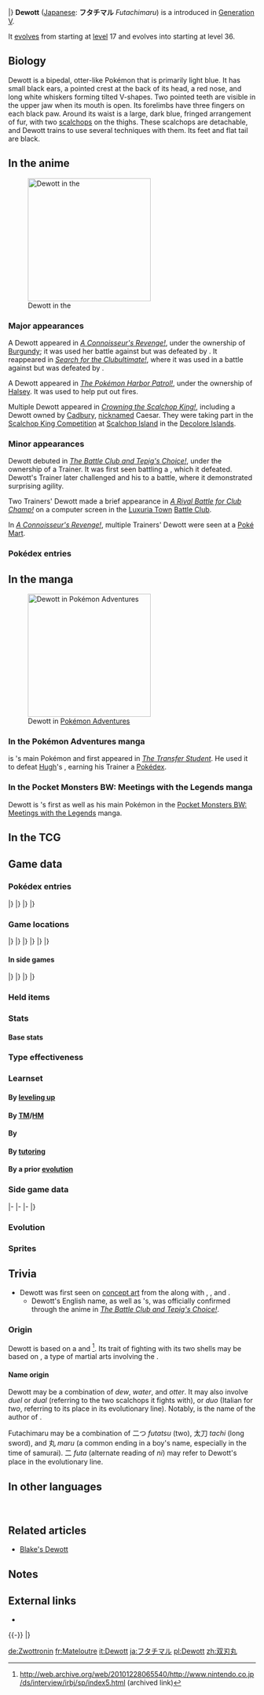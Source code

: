 {{PokémonPrevNext/Head|type=Water}}
{{PokémonPrevNext/Pokémon|type=Water|prevnum=501|prev=Oshawott|nextnum=503|next=Samurott|roundleft=tl|roundright=tr}}
{{PokémonPrevNext/Disambig|species=Dewott}}
|}
{{Pokémon Infobox
|name=Dewott
|jname=フタチマル
|tmname=Futachimaru
|category=Discipline
|typebox=1
|type1=Water
|abilityn=d
|ability1=Torrent
|abilityd=Shell Armor
|ndex=502
|udex=008
|u2dex=008
|height-ftin=2'07"
|height-m=0.8
|weight-lbs=54.0
|weight-kg=24.5
|egggroupn=1
|egggroup1=Field
|egggroup2=
|eggcycles=20
|evtotal=2
|evsa=2
|expyield=145
|lv100exp=1,059,860
|gendercode=31
|color=Blue
|catchrate=45
|body=06
|pokefordex=dewott
|generation=5
|friendship=70
}}
'''Dewott''' ([[List of Japanese Pokémon names|Japanese]]: '''フタチマル''' ''Futachimaru'') is a {{type|Water}} {{OBP|Pokémon|species}} introduced in [[Generation V]].

It [[Evolution|evolve]]s from {{p|Oshawott}} starting at [[level]] 17 and evolves into {{p|Samurott}} starting at level 36.

==Biology==
Dewott is a bipedal, otter-like Pokémon that is primarily light blue. It has small black ears, a pointed crest at the back of its head, a red nose, and long white whiskers forming tilted V-shapes. Two pointed teeth are visible in the upper jaw when its mouth is open. Its forelimbs have three fingers on each black paw. Around its waist is a large, dark blue, fringed arrangement of fur, with two [[Scalchop and seamitar|scalchop]]s on the thighs. These scalchops are detachable, and Dewott trains to use several techniques with them. Its feet and flat tail are black.

==In the anime==
[[File:Cadbury Caesar.png|250px|thumb|left|Dewott in the {{pkmn|anime}}]]
===Major appearances===
A Dewott appeared in ''[[BW019|A Connoisseur's Revenge!]]'', under the ownership of [[Burgundy]]; it was used her battle against {{an|Cilan}} but was defeated by {{TP|Cilan|Dwebble}}. It reappeared in ''[[BW071|Search for the Clubultimate!]]'', where it was used in a battle against {{an|Iris}} but was defeated by {{TP|Iris|Excadrill}}.

A Dewott appeared in ''[[BW115|The Pokémon Harbor Patrol!]]'', under the ownership of [[Halsey]]. It was used to help put out fires.

Multiple Dewott appeared in ''[[BW126|Crowning the Scalchop King!]]'', including a Dewott owned by [[Cadbury]], [[nickname]]d Caesar. They were taking part in the [[Scalchop King Competition]] at [[Scalchop Island]] in the [[Decolore Islands]].

===Minor appearances===
Dewott debuted in ''[[BW004|The Battle Club and Tepig's Choice!]]'', under the ownership of a Trainer. It was first seen battling a {{p|Servine}}, which it defeated. Dewott's Trainer later challenged {{Ash}} and his {{AP|Pikachu}} to a battle, where it demonstrated surprising agility.

Two Trainers' Dewott made a brief appearance in ''[[BW010|A Rival Battle for Club Champ!]]'' on a computer screen in the [[Luxuria Town]] [[Battle Club]].

In ''[[BW019|A Connoisseur's Revenge!]]'', multiple Trainers' Dewott were seen at a [[Poké Mart]].

===Pokédex entries===
{{Animedexheader|Unova}}
{{Animedexbody|BW004|Dewott|Ash's Pokédex|Dewott, the Discipline Pokémon, and the evolved form of {{p|Oshawott}}. Through rigid training, Dewott uses the double-[[Scalchop and seamitar|scalchop]] technique to accomplish its fluid swordsmanship.}}
{{Animedexfooter/Pokémon|''Best Wishes''|Unova}}

==In the manga==
[[File:Blake Dewott.png|thumb|250px|Dewott in [[Pokémon Adventures]]]]
===In the Pokémon Adventures manga===
{{main|Blake's Dewott}}
{{TP|Blake|Dewott}} is {{adv|Blake}}'s main Pokémon and first appeared in ''[[PS525|The Transfer Student]]''. He used it to defeat [[Hugh]]'s {{p|Trapinch}}, earning his Trainer a [[Pokédex]].

===In the Pocket Monsters BW: Meetings with the Legends manga===
Dewott is {{OBP|Touya|MWL}}'s first as well as his main Pokémon in the [[Pocket Monsters BW: Meetings with the Legends]] manga.

==In the TCG==
{{main|Dewott (TCG)}}

==Game data==
===Pokédex entries===
{{Dex/Header|type=Water}}
{{Dex/NA|gen=V}}
{{Dex/Gen|gen=V}}
{{Dex/Entry1|v=Black|t=FFF|entry=Strict training is how it learns its flowing double-[[Scalchop and seamitar|scalchop]] technique.}}
{{Dex/Entry1|v=White|entry=Scalchop techniques differ from one Dewott to another. It never neglects maintaining its scalchops.}}
{{Dex/Entry2|v=Black 2|v2=White 2|t=FFF|entry=As a result of strict training, each Dewott learns different forms for using the scalchops.}}
|}
|}
{{Dex/Gen|gen=VI}}
{{Dex/Entry1|v=X|t=FFF|entry=Strict training is how it learns its flowing double-scalchop technique.}}
{{Dex/Entry1|v=Y|entry=As a result of strict training, each Dewott learns different forms for using the scalchops.}}
{{Dex/Entry1|v=Omega Ruby|t=FFF|entry=Strict training is how it learns its flowing double-scalchop technique.}}
{{Dex/Entry1|v=Alpha Sapphire|t=FFF|entry=As a result of strict training, each Dewott learns different forms for using the scalchops.}}
|}
|}
{{Dex/Footer}}

===Game locations===
{{Availability/Header|type=Water}}
{{Availability/NA|gen=V}}
{{Availability/Gen|gen=V}}
{{Availability/Entry2|v=Black|v2=White|t=FFF|area=[[Evolution|Evolve]] {{p|Oshawott}}}}
{{Availability/Entry2|v=Black 2|v2=White 2|t=FFF|area=[[Evolution|Evolve]] {{p|Oshawott}}}}
|}
|}
{{Availability/Gen|gen=VI}}
{{Availability/Entry2/None|v=X|v2=Y}}
{{Availability/Entry2|v=Omega Ruby|v2=Alpha Sapphire|t=FFF|t2=FFF|area=[[Evolution|Evolve]] {{p|Oshawott}}}}
|}
|}
{{Availability/Gen|gen=VII}}
{{Availability/Entry2|v=Sun|v2=Moon|area=[[Evolution|Evolve]] {{p|Oshawott}}}}
{{Availability/Entry2/None|v=Ultra Sun|v2=Ultra Moon}}
|}
|}
{{Availability/Footer}}

====In side games====
{{Availability/Header|type=Water}}
{{Availability/NA|gen=V}}
{{Availability/Gen|gen=V}}
{{Availability/Entry1|1|v=Rumble Blast|color={{fire color}}|area=Beach: [[Seabreeze Trail]], [[Rugged Flats]], [[World Axle - B1F]]}}
{{Availability/Entry1|1|v=PokéPark 2|link=PokéPark 2: Wonders Beyond|color={{grass color}}|area=[[Cove Area]]}}
{{Availability/Entry1|1|v=Conquest|color={{silver color}}|area=[[Fontaine]]}}
{{Availability/Entry1|1|v=MD GTI|link=Pokémon Mystery Dungeon: Gates to Infinity|color={{silver color}}|area=[[Silent Tundra]] (Mapless Street), [[Dreamy Island]] (1F-25F), Magnagate dungeons}}
{{Availability/Entry1|1|v=Rumble U|color={{fire color}}|area=[[Secret Warehouse#The Enemies Within|Secret Warehouse: The Enemies Within]]}}
|}
|}
{{Availability/Gen|gen=VI}}
{{Availability/Entry1|1|v=Battle Trozei|color={{defense color}}|area=[[Colossal Forest#Stage 1|Colossal Forest: Stage 1]]}}
{{Availability/Entry1|1|v=Shuffle|color={{beauty color}}|area=[[Nacht Carnival|Nacht Carnival: Stage 543]]}}
{{Availability/Entry1|1|v=Rumble World|color={{fire color}}|area=[[White Ruins (Rumble World)#Seabreeze Trail|White Ruins: Seabreeze Trail]] <small>(All Areas, Entrance Boss)</small>}}
|}
|}
{{Availability/Footer}}

===Held items===

===Stats===
====Base stats====
{{Base stats
|HP=75
|Attack=75
|Defense=60
|SpAtk=83
|SpDef=60
|Speed=60
|type=Water
}}

===Type effectiveness===
{{TypeEffectiveness
|type1=Water
|Normal=100
|Fighting=100
|Flying=100
|Poison=100
|Ground=100
|Rock=100
|Bug=100
|Ghost=100
|Steel=50
|Fire=50
|Water=50
|Grass=200
|Electric=200
|Psychic=100
|Ice=50
|Dragon=100
|Dark=100
|Fairy=100}}

===Learnset===
====By [[Level|leveling up]]====
{{learnlist/levelh/7|Dewott|Water|Water|5}}
{{learnlist/level7|1|Tackle|Normal|Physical|40|100|35}}
{{learnlist/level7|1|Tail Whip|Normal|Status|&mdash;|100|30}}
{{learnlist/level7|1|Water Gun|Water|Special|40|100|25||'''}}
{{learnlist/level7|1|Water Sport|Water|Status|&mdash;|&mdash;|15}}
{{learnlist/level7|5|Tail Whip|Normal|Status|&mdash;|100|30}}
{{learnlist/level7|7|Water Gun|Water|Special|40|100|25||'''}}
{{learnlist/level7|11|Water Sport|Water|Status|&mdash;|&mdash;|15}}
{{learnlist/level7|13|Focus Energy|Normal|Status|&mdash;|&mdash;|30}}
{{learnlist/level7|18|Razor Shell|Water|Physical|75|95|10||'''}}
{{learnlist/level7|21|Fury Cutter|Bug|Physical|40|95|20}}
{{learnlist/level7|26|Water Pulse|Water|Special|60|100|20||'''}}
{{learnlist/level7|29|Revenge|Fighting|Physical|60|100|10}}
{{learnlist/level7|34|Aqua Jet|Water|Physical|40|100|20||'''}}
{{learnlist/level7|37|Encore|Normal|Status|&mdash;|100|5}}
{{learnlist/level7|42|Aqua Tail|Water|Physical|90|90|10||'''}}
{{learnlist/level7|45|Retaliate|Normal|Physical|70|100|5}}
{{learnlist/level7|50|Swords Dance|Normal|Status|&mdash;|&mdash;|20}}
{{learnlist/level7|53|Hydro Pump|Water|Special|110|80|5||'''}}
{{learnlist/levelf/7|Dewott|Water|Water|5}}

====By [[TM]]/[[HM]]====
{{learnlist/tmh/7|Dewott|Water|Water|5}}
{{learnlist/tm7|TM01|Work Up|Normal|Status|&mdash;|&mdash;|30}}
{{learnlist/tm7|TM06|Toxic|Poison|Status|&mdash;|90|10}}
{{learnlist/tm7|TM07|Hail|Ice|Status|&mdash;|&mdash;|10}}
{{learnlist/tm7|TM10|Hidden Power|Normal|Special|60|100|15}}
{{learnlist/tm7|TM12|Taunt|Dark|Status|&mdash;|100|20}}
{{learnlist/tm7|TM13|Ice Beam|Ice|Special|90|100|10}}
{{learnlist/tm7|TM14|Blizzard|Ice|Special|110|70|5}}
{{learnlist/tm7|TM17|Protect|Normal|Status|&mdash;|&mdash;|10}}
{{learnlist/tm7|TM18|Rain Dance|Water|Status|&mdash;|&mdash;|5}}
{{learnlist/tm7|TM21|Frustration|Normal|Physical|&mdash;|100|20}}
{{learnlist/tm7|TM27|Return|Normal|Physical|&mdash;|100|20}}
{{learnlist/tm7|TM32|Double Team|Normal|Status|&mdash;|&mdash;|15}}
{{learnlist/tm7|TM40|Aerial Ace|Flying|Physical|60|&mdash;|20}}
{{learnlist/tm7|TM42|Facade|Normal|Physical|70|100|20}}
{{learnlist/tm7|TM44|Rest|Psychic|Status|&mdash;|&mdash;|10}}
{{learnlist/tm7|TM45|Attract|Normal|Status|&mdash;|100|15}}
{{learnlist/tm7|TM48|Round|Normal|Special|60|100|15}}
{{learnlist/tm7|TM54|False Swipe|Normal|Physical|40|100|40}}
{{learnlist/tm7|TM55|Scald|Water|Special|80|100|15||'''}}
{{learnlist/tm7|TM56|Fling|Dark|Physical|&mdash;|100|10}}
{{learnlist/tm7|TM75|Swords Dance|Normal|Status|&mdash;|&mdash;|20}}
{{learnlist/tm7|TM81|X-Scissor|Bug|Physical|80|100|15}}
{{learnlist/tm7|TM86|Grass Knot|Grass|Special|&mdash;|100|20}}
{{learnlist/tm7|TM87|Swagger|Normal|Status|&mdash;|85|15}}
{{learnlist/tm7|TM88|Sleep Talk|Normal|Status|&mdash;|&mdash;|10}}
{{learnlist/tm7|TM90|Substitute|Normal|Status|&mdash;|&mdash;|10}}
{{learnlist/tm7|TM94|Surf|Water|Special|90|100|15||'''}}
{{learnlist/tm7|TM98|Waterfall|Water|Physical|80|100|15||'''}}
{{learnlist/tm7|TM100|Confide|Normal|Status|&mdash;|&mdash;|20}}
{{learnlist/tmf/7|Dewott|Water|Water|5}}

====By {{pkmn|breeding}}====
{{learnlist/breedh/7|Dewott|Water|Water|5}}
{{learnlist/breed7|{{MSP|083|Farfetch'd}}{{MSP|206|Dunsparce}}{{MSP|527|Woobat}}{{MSP|528|Swoobat}}|Air Slash|Flying|Special|75|95|15}}
{{learnlist/breed7|{{MSP|019|Rattata}}{{MSP|019A|Rattata}}{{MSP|020|Raticate}}{{MSP|020A|Raticate}}{{MSP|052|Meowth}}{{MSP|052A|Meowth}}<br>{{MSP|053|Persian}}{{MSP|053A|Persian}}{{MSP|056|Mankey}}{{MSP|057|Primeape}}{{MSP|197|Umbreon}}{{MSP|203|Girafarig}}<br>{{MSP|232|Donphan}}{{MSP|261|Poochyena}}{{MSP|262|Mightyena}}{{MSP|461|Weavile}}{{MSP|498|Tepig}}{{MSP|499|Pignite}}<br>{{MSP|500|Emboar}}{{MSP|509|Purrloin}}{{MSP|510|Liepard}}{{MSP|527|Woobat}}{{MSP|528|Swoobat}}{{MSP|551|Sandile}}<br>{{MSP|552|Krokorok}}{{MSP|553|Krookodile}}|Assurance|Dark|Physical|60|100|10}}
{{learnlist/breed7|{{MSP|086|Seel}}{{MSP|087|Dewgong}}{{MSP|320|Wailmer}}{{MSP|321|Wailord}}{{MSP|363|Spheal}}{{MSP|364|Sealeo}}<br>{{MSP|365|Walrein}}{{MSP|393|Piplup}}{{MSP|394|Prinplup}}{{MSP|395|Empoleon}}{{MSP|515|Panpour}}{{MSP|613|Cubchoo}}<br>{{MSP|614|Beartic}}|Brine|Water|Special|65|100|10||'''}}
{{learnlist/breed7|{{MSP|300|Skitty}}{{MSP|327|Spinda}}|Copycat|Normal|Status|&mdash;|&mdash;|20}}
{{learnlist/breed7|{{MSP|335|Zangoose}}{{MSP|359|Absol}}{{MSP|448|Lucario}}{{MSP|504|Patrat}}{{MSP|505|Watchog}}{{MSP|619|Mienfoo}}<br>{{MSP|620|Mienshao}}|Detect|Fighting|Status|&mdash;|&mdash;|5}}
{{learnlist/breed7|{{MSP|051|Dugtrio}}{{MSP|051A|Dugtrio}}{{MSP|052|Meowth}}{{MSP|052A|Meowth}}{{MSP|053|Persian}}{{MSP|053A|Persian}}<br>{{MSP|083|Farfetch'd}}{{MSP|336|Seviper}}{{MSP|359|Absol}}{{MSP|434|Stunky}}{{MSP|435|Skuntank}}{{MSP|461|Weavile}}<br>{{MSP|509|Purrloin}}{{MSP|510|Liepard}}{{MSP|571|Zoroark}}|Night Slash|Dark|Physical|70|100|15}}
{{learnlist/breed7|{{MSP|235|Smeargle}}|Sacred Sword|Fighting|Physical|90|100|15|{{sup/7|USUM}}}}
{{learnlist/breed7|{{MSP|023|Ekans}}{{MSP|024|Arbok}}{{MSP|052|Meowth}}{{MSP|052A|Meowth}}{{MSP|053|Persian}}{{MSP|053A|Persian}}<br>{{MSP|054|Psyduck}}{{MSP|055|Golduck}}{{MSP|056|Mankey}}{{MSP|057|Primeape}}{{MSP|190|Aipom}}{{MSP|197|Umbreon}}<br>{{MSP|206|Dunsparce}}{{MSP|215|Sneasel}}{{MSP|461|Weavile}}{{MSP|293|Whismur}}{{MSP|294|Loudred}}{{MSP|295|Exploud}}<br>{{MSP|336|Seviper}}{{MSP|352|Kecleon}}{{MSP|424|Ambipom}}{{MSP|434|Stunky}}{{MSP|435|Skuntank}}|Screech|Normal|Status|&mdash;|85|40}}
{{learnlist/breed7|{{MSP|133|Eevee}}|Trump Card|Normal|Special|&mdash;|&mdash;|5}}
{{learnlist/breedf/7|Dewott|Water|Water|5}}

====By [[Move Tutor|tutoring]]====
{{learnlist/tutorh/7|Dewott|Water|Water|5}}
{{learnlist/tutor7|Aqua Tail|Water|Physical|90|90|10||'''|no|yes}}
{{learnlist/tutor7|Covet|Normal|Physical|60|100|25|||no|yes}}
{{learnlist/tutor7|Helping Hand|Normal|Status|—|—|20|||no|yes}}
{{learnlist/tutor7|Icy Wind|Ice|Special|55|95|15|||no|yes}}
{{learnlist/tutor7|Iron Tail|Steel|Physical|100|75|15|||no|yes}}
{{learnlist/tutor7|Snore|Normal|Special|50|100|15|||no|yes}}
{{learnlist/tutor7|Water Pledge|Water|Special|80|100|10||'''|yes|yes}}
{{learnlist/tutor7|Water Pulse|Water|Special|60|100|20||'''|no|yes}}
{{learnlist/tutorf/7|Dewott|Water|Water|5}}

====By a prior [[evolution]]====
{{learnlist/prevoh/7|Dewott|Water|Water|5}}
{{learnlist/prevo7null}}
{{learnlist/prevof/7|Dewott|Water|Water|5}}

===Side game data===
{{Spindata/Head|type=Water}}
{{Spindata/RumbleBlast|col=6|type=Water
|att=3
|def=2
|speed=3
}}
|-
{{Spindata/PokéPark2|col=6|type=Water|ndex=502
|strong=[[File:Pikachu icon.png|link=Pikachu (Pokémon)]][[File:Snivy icon.png|link=Snivy (Pokémon)]]
|weak=[[File:Oshawott icon.png|link=Oshawott (Pokémon)]][[File:Tepig icon.png|link=Tepig (Pokémon)]]
|pad=He trains himself to master {{T|Water}}-type moves. He was captivated by {{P|Oshawott}}'s talent and made him an apprentice.
}}
|-
{{Spindata/Conquest|col=6|type=Water|ndex=502
|HP=3
|atk=3
|def=2
|spd=2
|range=3
|move=Water Pulse
|ability1=Torrent
|ability2=Wave Rider
|ability3=Parry
|evo=Evolves from {{p|Oshawott}} when its Attack is 54 or higher<br>Evolves into {{p|Samurott}} when its Attack is 104 or higher |
|link={{DL|List of Pokémon Conquest characters|Chikayasu}}, {{DL|List of Pokémon Conquest characters|Morichika}}, and '''[[Motochika]]'''
}}
|-
{{Spindata/Battle Trozei|col=3|type=Water|ndex=502
|power=2
}}
{{Spindata/Shuffle|col=3|type=Water|ndex=502|num=265
|min=60
|max=105
|raisemaxlevel=5
|skill=Shock Attack
|skilldesc=Leaves the foe paralyzed for a longer period of time.
}}
|}

===Evolution===
{{evobox-3
|pictype=art
|type=Water
|no1=501
|name1=Oshawott
|type1-1=Water
|evo1={{bag|Rare Candy}}<br>{{color2|000|Level|Level 17}}
|no2=502
|name2=Dewott
|type1-2=Water
|evo2={{bag|Rare Candy}}<br>{{color2|000|Level|Level 36}}
|no3=503
|name3=Samurott
|type1-3=Water}}

===Sprites===
{{Spritebox/Header|type=Water}}
{{Spritebox/NA|gen=V}}
{{Spritebox/5|ndex=502}}
{{Spritebox/6|ndex=502}}
{{Spritebox/7|ndex=502}}
{{Spritebox/Footer|502|Dewott}}

==Trivia==
* Dewott was first seen on [[Media:BW anime.png|concept art]] from the {{series|Best Wishes}} along with {{p|Servine}}, {{p|Woobat}}, and {{p|Axew}}.
** Dewott's English name, as well as {{p|Servine}}'s, was officially confirmed through the anime in ''[[BW004|The Battle Club and Tepig's Choice!]]''.

===Origin===
Dewott is based on a {{wp|sea otter}} and {{wp|samurai}}<ref>http://web.archive.org/web/20101228065540/http://www.nintendo.co.jp/ds/interview/irbj/sp/index5.html (archived link)</ref>. Its trait of fighting with its two shells may be based on {{wp|Tessenjutsu}}, a type of martial arts involving the {{wp|Japanese war fan}}.

====Name origin====
Dewott may be a combination of ''dew'', ''water'', and ''otter''. It may also involve ''duel'' or ''dual'' (referring to the two scalchops it fights with), or ''duo'' (Italian for ''two'', referring to its place in its evolutionary line). Notably, {{wp|Helen DeWitt}} is the name of the author of ''{{wp|The Last Samurai (novel)|The Last Samurai}}''.

Futachimaru may be a combination of 二つ ''futatsu'' (two), 太刀 ''tachi'' (long sword), and 丸 ''maru'' (a common ending in a boy's name, especially in the time of samurai). 二 ''futa'' (alternate reading of ''ni'') may refer to Dewott's place in the evolutionary line.

==In other languages==
{{Other languages|type=Water|type2=Water
|ja=フタチマル ''Futachimaru''|jameaning=From {{tt|二つ ''futatsu''|two}}, {{tt|太刀 ''tachi''|long sword}}, and {{tt|丸 ''maru''|a common ending in a boy's name, especially in the time of samurai}}
|de=Zwottronin|demeaning=From {{tt|''zwei''|two}}, ''Otter'', and {{tt|浪人 ''rōnin''|masterless samurai}}
|fr=Mateloutre|frmeaning=From ''{{tt|matelot|seaman}}'' and ''{{tt|loutre|otter}}''
|es=Dewott|esmeaning=Same as English name
|it=Dewott|itmeaning=Same as English name
|ko=쌍검자비 ''Ssangeomzabi''|komeaning=From {{tt|쌍검 (雙劍) ''ssang'geom''|two swords}} and suffix {{tt|-잡이 ''jab'i''|handler, user}}
|zh_cmn=雙刃丸 / 双刃丸''Shuāngrènwán''|zh_cmnmeaning=From {{tt|雙刃 ''shuāngrèn''|double-edged blade}} and the Japanese 丸 ''maru''.
|ru=Девотт ''Devott''|rumeaning=Transcription of English name
|th=ฟุตาจิมารุ ''Futachimaru''|thmeaning=From Japanese name
}}
<br clear="left">

==Related articles==
* [[Blake's Dewott]]

==Notes==
<references />

==External links==
*{{wp|Oshawott, Dewott, and Samurott|Article on Wikipedia}}

{{-}}
{{PokémonPrevNext/Head|type=Water}}
{{PokémonPrevNext/Pokémon|type=Water|prevnum=501|prev=Oshawott|nextnum=503|next=Samurott}}
|}
{{Project Pokédex notice}}

[[de:Zwottronin]]
[[fr:Mateloutre]]
[[it:Dewott]]
[[ja:フタチマル]]
[[pl:Dewott]]
[[zh:双刃丸]]